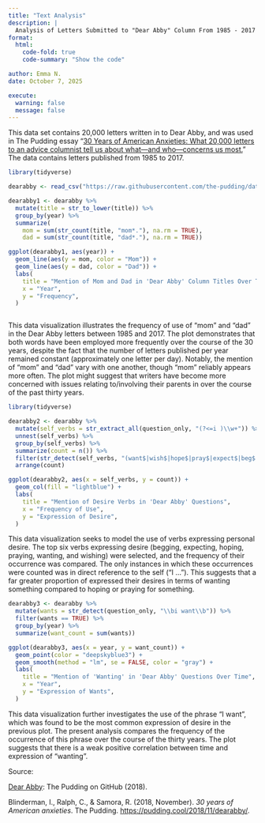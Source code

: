 ```yaml
---
title: "Text Analysis"
description: |
  Analysis of Letters Submitted to "Dear Abby" Column From 1985 - 2017
format: 
  html:
    code-fold: true
    code-summary: "Show the code"

author: Emma N.
date: October 7, 2025

execute: 
  warning: false
  message: false
---
```


This data set contains 20,000 letters written in to Dear Abby, and was used in The Pudding essay "[30 Years of American Anxieties: What 20,000 letters to an advice columnist tell us about what—and who—concerns us most.](https://pudding.cool/2018/11/dearabby/)" The data contains letters published from 1985 to 2017.

```r

library(tidyverse)

dearabby <- read_csv("https://raw.githubusercontent.com/the-pudding/data/master/dearabby/raw_da_qs.csv")

dearabby1 <- dearabby %>% 
  mutate(title = str_to_lower(title)) %>% 
  group_by(year) %>% 
  summarize(
    mom = sum(str_count(title, "mom*."), na.rm = TRUE), 
    dad = sum(str_count(title, "dad*."), na.rm = TRUE))

ggplot(dearabby1, aes(year)) +
  geom_line(aes(y = mom, color = "Mom")) +
  geom_line(aes(y = dad, color = "Dad")) +
  labs(
    title = "Mention of Mom and Dad in 'Dear Abby' Column Titles Over Time",
    x = "Year",
    y = "Frequency",
  )

```

![]()

This data visualization illustrates the frequency of use of "mom" and "dad" in the Dear Abby letters between 1985 and 2017. The plot demonstrates that both words have been employed more frequently over the course of the 30 years, despite the fact that the number of letters published per year remained constant (approximately one letter per day). Notably, the mention of "mom" and "dad" vary with one another, though "mom" reliably appears more often. The plot might suggest that writers have become more concerned with issues relating to/involving their parents in over the course of the past thirty years.

```r

library(tidyverse)

dearabby2 <- dearabby %>%
  mutate(self_verbs = str_extract_all(question_only, "(?<=i )\\w+")) %>% 
  unnest(self_verbs) %>%
  group_by(self_verbs) %>%
  summarize(count = n()) %>% 
  filter(str_detect(self_verbs, "(want$|wish$|hope$|pray$|expect$|beg$|require$)")) %>%
  arrange(count)

ggplot(dearabby2, aes(x = self_verbs, y = count)) +
  geom_col(fill = "lightblue") +
  labs(
    title = "Mention of Desire Verbs in 'Dear Abby' Questions",
    x = "Frequency of Use",
    y = "Expression of Desire",
  )


```

This data visualization seeks to model the use of verbs expressing personal desire. The top six verbs expressing desire (begging, expecting, hoping, praying, wanting, and wishing) were selected, and the frequency of their occurrence was compared. The only instances in which these occurrences were counted was in direct reference to the self ("I ..."). This suggests that a far greater proportion of expressed their desires in terms of wanting something compared to hoping or praying for something.

```r

dearabby3 <- dearabby %>% 
  mutate(wants = str_detect(question_only, "\\bi want\\b")) %>% 
  filter(wants == TRUE) %>% 
  group_by(year) %>% 
  summarize(want_count = sum(wants))

ggplot(dearabby3, aes(x = year, y = want_count)) +
  geom_point(color = "deepskyblue3") +
  geom_smooth(method = "lm", se = FALSE, color = "gray") +
  labs(
    title = "Mention of 'Wanting' in 'Dear Abby' Questions Over Time",
    x = "Year",
    y = "Expression of Wants",
  )

```

This data visualization further investigates the use of the phrase "I want", which was found to be the most common expression of desire in the previous plot. The present analysis compares the frequency of the occurrence of this phrase over the course of the thirty years. The plot suggests that there is a weak positive correlation between time and expression of "wanting".

Source:

[Dear Abby](https://github.com/the-pudding/data/tree/master/dearabby): The Pudding on GitHub (2018).

Blinderman, I., Ralph, C., & Samora, R. (2018, November). *30 years of American anxieties*. The Pudding. <https://pudding.cool/2018/11/dearabby/>.
